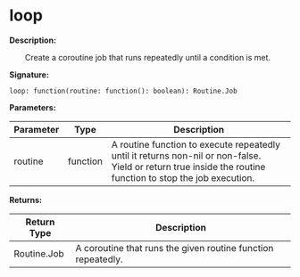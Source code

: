 # loop

**Description:**

&emsp;&emsp;Create a coroutine job that runs repeatedly until a condition is met.

**Signature:**
```tl
loop: function(routine: function(): boolean): Routine.Job
```

**Parameters:**

| Parameter | Type | Description |
| --- | --- | --- |
| routine | function | A routine function to execute repeatedly until it returns non-nil or non-false.<br/>Yield or return true inside the routine function to stop the job execution. |

**Returns:**

| Return Type | Description |
| --- | --- |
| Routine.Job | A coroutine that runs the given routine function repeatedly. |